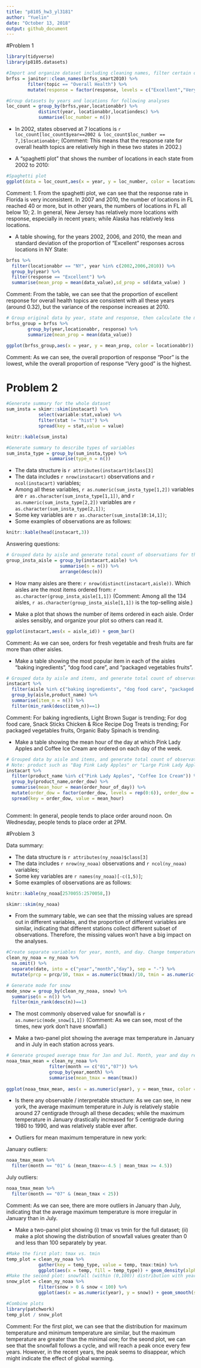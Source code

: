 ```yaml
---
title: "p8105_hw3_yl3181"
author: "Yuelin"
date: "October 13, 2018"
output: github_document
---
```


#Problem 1
```r
library(tidyverse)
library(p8105.datasets)

#Import and organize dataset including cleaning names, filter certain obs and change variable type
brfss = janitor::clean_names(brfss_smart2010) %>% 
        filter(topic == "Overall Health") %>% 
        mutate(response = factor(response, levels = c("Excellent","Very good","Good","Fair","Poor")))

#Group datasets by years and locations for following analyses 
loc_count = group_by(brfss,year,locationabbr) %>% 
            distinct(year, locationabbr,locationdesc) %>% 
            summarise(loc_number = n())
```

+ In 2002, states observed at 7 locations is `r loc_count[loc_count$year==2002 & loc_count$loc_number == 7,]$locationabbr`;
(Comment: This means that the response rate for overall health topics are relatively high in these two states in 2002.)

+ A "spaghetti plot" that shows the number of locations in each state from 2002 to 2010:
```r
#Spaghetti plot
ggplot(data = loc_count,aes(x = year, y = loc_number, color = locationabbr)) + geom_line()
```

Comment: 
1. From the spaghetti plot, we can see that the response rate in Florida is very inconsistent. In 2007 and 2010, the number of locations in FL reached 40 or more, but in other years, the numbers of locations in FL all below 10;
2. In general, New Jersey has relatively more locations with response, especially in recent years; while Alaska has relatively less locations.

+ A table showing, for the years 2002, 2006, and 2010, the mean and standard deviation of the proportion of "Excellent" responses across locations in NY State:

```r
brfss %>%
  filter(locationabbr == "NY", year %in% c(2002,2006,2010)) %>% 
  group_by(year) %>% 
  filter(response == "Excellent") %>% 
  summarise(mean_prop = mean(data_value),sd_prop = sd(data_value) )
```
Comment: From the table, we can see that the proportion of excellent response for overall health topics are consistent with all these years (around 0.32), but the variance of the response increases at 2010. 

```r
# Group original data by year, state and response, then calculate the mean of proportions
brfss_group = brfss %>% 
        group_by(year,locationabbr, response) %>% 
        summarize(mean_prop = mean(data_value))

ggplot(brfss_group,aes(x = year, y = mean_prop, color = locationabbr)) + theme(axis.text.x = element_text(angle = 60, hjust = 1)) + geom_line() + facet_grid(~response)
```
Comment: As we can see, the overall proportion of response "Poor" is the lowest, while the overall proportion of response "Very good" is the highest.


# Problem 2
```r
#Generate summary for the whole dataset
sum_insta = skimr::skim(instacart) %>%
            select(variable:stat,value) %>%
            filter(stat != "hist") %>%
            spread(key = stat,value = value)

knitr::kable(sum_insta)
```


```r
#Generate summary to describe types of variables
sum_insta_type = group_by(sum_insta,type) %>% 
                summarise(type_n = n())
```

+ The data structure is `r attributes(instacart)$class[3]`
+ The data includes `r nrow(instacart)` observations and `r ncol(instacart)` variables;
+ Among all these variables, `r as.numeric(sum_insta_type[1,2])` variables are `r as.character(sum_insta_type[1,1])`, and `r as.numeric(sum_insta_type[2,2])` variables are `r as.character(sum_insta_type[2,1])`; 
+ Some key variables are `r as.character(sum_insta[10:14,1])`;
+ Some examples of observations are as follows:
```r
knitr::kable(head(instacart,3))
```

Answering questions:
```r
# Grouped data by aisle and generate total count of observations for the first question
group_insta_aisle = group_by(instacart,aisle) %>% 
                    summarise(n = n()) %>% 
                    arrange(desc(n))
```

+ How many aisles are there: `r nrow(distinct(instacart,aisle))`. Which aisles are the most items ordered from: `r as.character(group_insta_aisle[1,1])`
(Comment: Among all the 134 aisles, `r as.character(group_insta_aisle[1,1])` is the top-selling aisle.)

+ Make a plot that shows the number of items ordered in each aisle. Order aisles sensibly, and organize your plot so others can read it.
```r
ggplot(instacart,aes(x = aisle_id)) + geom_bar()
```

Comment: As we can see, orders for fresh vegetable and fresh fruits are far more than other aisles.

+ Make a table showing the most popular item in each of the aisles "baking ingredients", "dog food care", and "packaged vegetables fruits".
```r
# Grouped data by aisle and items, and generate total count of observations
instacart %>% 
  filter(aisle %in% c("baking ingredients", "dog food care", "packaged vegetables fruits")) %>% 
  group_by(aisle,product_name) %>% 
  summarise(item_n = n()) %>% 
  filter(min_rank(desc(item_n))==1)
```
Comment: For baking ingredients, Light Brown Sugar is trending; For dog food care, Snack Sticks Chicken & Rice Recipe Dog Treats is trending; For packaged vegetables fruits, Organic Baby Spinach is trending.

+ Make a table showing the mean hour of the day at which Pink Lady Apples and Coffee Ice Cream are ordered on each day of the week.

```r
# Grouped data by aisle and items, and generate total count of observations
# Note: product such as "Bag Pink Lady Apples" or "Large Pink Lady Apples" are not included because they might refer to different products instead of "Pink Lady Apples".
instacart %>% 
  filter(product_name %in% c("Pink Lady Apples", "Coffee Ice Cream")) %>% 
  group_by(product_name,order_dow) %>% 
  summarise(mean_hour = mean(order_hour_of_day)) %>% 
  mutate(order_dow = factor(order_dow, levels = rep(0:6)), order_dow = recode(order_dow, "0" = "Sunday", "1" = "Monday", "2" = "Tuesday", "3" = "Wednesday", "4" = "Thursday", "5" = "Friday", "6" = "Saturday")) %>% 
  spread(key = order_dow, value = mean_hour)
  
```
Comment: In general, people tends to place order around noon. On Wednesday, people tends to place order at 2PM.


#Problem 3

Data summary:

+ The data structure is `r attributes(ny_noaa)$class[3]`
+ The data includes `r nrow(ny_noaa)` observations and `r ncol(ny_noaa)` variables;
+ Some key variables are `r names(ny_noaa)[-c(1,5)]`;
+ Some examples of observations are as follows:
```r
knitr::kable(ny_noaa[2570055:2570058,])
```

```r
skimr::skim(ny_noaa)
```

+ From the summary table, we can see that the missing values are spread out in different variables, and the proportion of different variables are similar, indicating that different stations collect different subset of observations. Therefore, the missing values won't have a big impact on the analyses.

```r
#Create separate variables for year, month, and day. Change temperature, precipitation, and snowfall into reasonable units. 
clean_ny_noaa = ny_noaa %>% 
  na.omit() %>% 
  separate(date, into = c("year","month","day"), sep = "-") %>% 
  mutate(prcp = prcp/10, tmax = as.numeric(tmax)/10, tmin = as.numeric(tmin)/10)

# Generate mode for snow
mode_snow = group_by(clean_ny_noaa, snow) %>% 
  summarise(n = n()) %>% 
  filter(min_rank(desc(n))==1)
```

+ The most commonly observed value for snowfall is `r as.numeric(mode_snow[1,1])`
(Comment: As we can see, most of the times, new york don't have snowfall.)

+ Make a two-panel plot showing the average max temperature in January and in July in each station across years. 
```r
# Generate grouped average tmax for Jan and Jul. Month, year and day remained character variables deliberately. 
noaa_tmax_mean = clean_ny_noaa %>% 
                filter(month == c("01","07")) %>% 
                group_by(year,month) %>% 
                summarise(mean_tmax = mean(tmax)) 
  
ggplot(noaa_tmax_mean, aes(x = as.numeric(year), y = mean_tmax, color = month)) + geom_point() + geom_smooth(se = FALSE) + facet_grid(~month)
```

+ Is there any observable / interpretable structure:
As we can see, in new york, the average maximum temperature in July is relatively stable around 27 centigrade through all these decades; while the maximum temperature in January drastically increased for 5 centigrade during 1980 to 1990, and was relatively stable ever after.


+ Outliers for mean maximum temperature in new york:

January outliers: 
```r
noaa_tmax_mean %>% 
  filter(month == "01" & (mean_tmax<=-4.5 | mean_tmax >= 4.5))
```

July outliers: 
```r
noaa_tmax_mean %>% 
  filter(month == "07" & (mean_tmax < 25))
```
Comment: As we can see, there are more outliers in January than July, indicating that the average maximum temperature is more irregular in January than in July. 


+ Make a two-panel plot showing (i) tmax vs tmin for the full dataset; (ii) make a plot showing the distribution of snowfall values greater than 0 and less than 100 separately by year.
```r
#Make the first plot: tmax vs. tmin
temp_plot = clean_ny_noaa %>% 
            gather(key = temp_type, value = temp, tmax:tmin) %>% 
            ggplot(aes(x = temp, fill = temp_type)) + geom_density(alpha = .4)
#Make the second plot: snowfall (within (0,100)) distribution with years
snow_plot = clean_ny_noaa %>% 
            filter(snow > 0 & snow < 100) %>% 
            ggplot(aes(x = as.numeric(year), y = snow)) + geom_smooth(se = FALSE)

#Combine plots
library(patchwork)
temp_plot / snow_plot
```

Comment: For the first plot, we can see that the distribution for maximum temperature and minimum temperature are similar, but the maximum temperature are greater than the minimal one; for the seond plot, we can see that the snowfall follows a cycle, and will reach a peak once every few years. However, in the recent years, the peak seems to disappear, which might indicate the effect of global warming.




